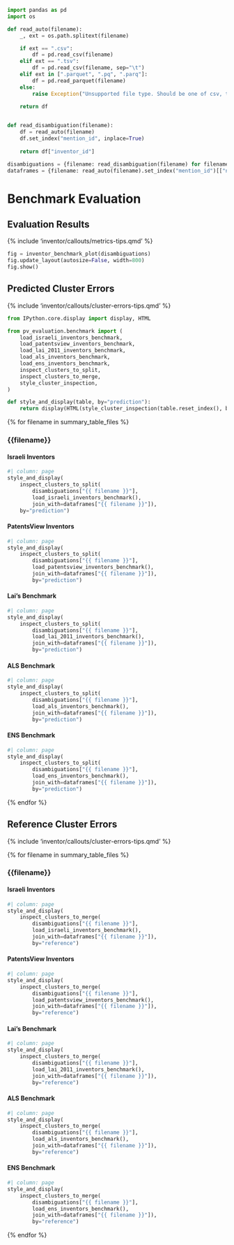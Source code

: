 ```python
import pandas as pd
import os

def read_auto(filename):
    _, ext = os.path.splitext(filename)

    if ext == ".csv":
        df = pd.read_csv(filename)
    elif ext == ".tsv":
        df = pd.read_csv(filename, sep="\t")
    elif ext in [".parquet", ".pq", ".parq"]:
        df = pd.read_parquet(filename)
    else:
        raise Exception("Unsupported file type. Should be one of csv, tsv, or parquet.")
    
    return df


def read_disambiguation(filename):
    df = read_auto(filename)
    df.set_index("mention_id", inplace=True)
    
    return df["inventor_id"]

disambiguations = {filename: read_disambiguation(filename) for filename in {{ summary_table_files }} }
dataframes = {filename: read_auto(filename).set_index("mention_id")[["name_first", "name_last"]] for filename in {{ summary_table_files }} }
```

# Benchmark Evaluation

::: {.panel-tabset}

## Evaluation Results

{% include 'inventor/callouts/metrics-tips.qmd' %}

:::{.column-body-outset}
```python
fig = inventor_benchmark_plot(disambiguations)
fig.update_layout(autosize=False, width=800)
fig.show()
```
:::

## Predicted Cluster Errors

{% include 'inventor/callouts/cluster-errors-tips.qmd' %}

```python
from IPython.core.display import display, HTML

from pv_evaluation.benchmark import (
    load_israeli_inventors_benchmark,
    load_patentsview_inventors_benchmark,
    load_lai_2011_inventors_benchmark,
    load_als_inventors_benchmark,
    load_ens_inventors_benchmark,
    inspect_clusters_to_split,
    inspect_clusters_to_merge,
    style_cluster_inspection,
)

def style_and_display(table, by="prediction"):
    return display(HTML(style_cluster_inspection(table.reset_index(), by=by).hide_index().to_html()))
```

::: {.panel-tabset}

{% for filename in summary_table_files %}

### {{filename}}

::: {.panel-tabset}

#### Israeli Inventors

```python
#| column: page
style_and_display(
    inspect_clusters_to_split(
        disambiguations["{{ filename }}"], 
        load_israeli_inventors_benchmark(),
        join_with=dataframes["{{ filename }}"]), 
    by="prediction")
```

#### PatentsView Inventors

```python
#| column: page
style_and_display(
    inspect_clusters_to_split(
        disambiguations["{{ filename }}"], 
        load_patentsview_inventors_benchmark(),
        join_with=dataframes["{{ filename }}"]), 
        by="prediction")
```

#### Lai's Benchmark

```python
#| column: page
style_and_display(
    inspect_clusters_to_split(
        disambiguations["{{ filename }}"], 
        load_lai_2011_inventors_benchmark(),
        join_with=dataframes["{{ filename }}"]), 
        by="prediction")
```

#### ALS Benchmark

```python
#| column: page
style_and_display(
    inspect_clusters_to_split(
        disambiguations["{{ filename }}"], 
        load_als_inventors_benchmark(),
        join_with=dataframes["{{ filename }}"]), 
        by="prediction")
```

#### ENS Benchmark

```python
#| column: page
style_and_display(
    inspect_clusters_to_split(
        disambiguations["{{ filename }}"], 
        load_ens_inventors_benchmark(),
        join_with=dataframes["{{ filename }}"]), 
        by="prediction")
```

:::

{% endfor %}

:::

## Reference Cluster Errors

{% include 'inventor/callouts/cluster-errors-tips.qmd' %}

::: {.panel-tabset}

{% for filename in summary_table_files %}

### {{filename}}

::: {.panel-tabset}

#### Israeli Inventors

```python
#| column: page
style_and_display(
    inspect_clusters_to_merge(
        disambiguations["{{ filename }}"], 
        load_israeli_inventors_benchmark(),
        join_with=dataframes["{{ filename }}"]), 
        by="reference")
```

#### PatentsView Inventors

```python
#| column: page
style_and_display(
    inspect_clusters_to_merge(
        disambiguations["{{ filename }}"], 
        load_patentsview_inventors_benchmark(),
        join_with=dataframes["{{ filename }}"]), 
        by="reference")
``` 

#### Lai's Benchmark

```python
#| column: page
style_and_display(
    inspect_clusters_to_merge(
        disambiguations["{{ filename }}"], 
        load_lai_2011_inventors_benchmark(),
        join_with=dataframes["{{ filename }}"]), 
        by="reference")
``` 

#### ALS Benchmark

```python
#| column: page
style_and_display(
    inspect_clusters_to_merge(
        disambiguations["{{ filename }}"], 
        load_als_inventors_benchmark(),
        join_with=dataframes["{{ filename }}"]), 
        by="reference")
```

#### ENS Benchmark

```python
#| column: page
style_and_display(
    inspect_clusters_to_merge(
        disambiguations["{{ filename }}"], 
        load_ens_inventors_benchmark(),
        join_with=dataframes["{{ filename }}"]), 
        by="reference")
```

:::

{% endfor %}

:::

:::
